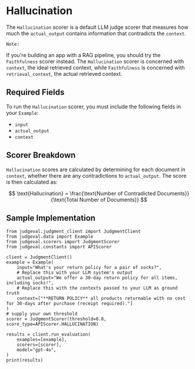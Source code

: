 # Hallucination

The `Hallucination` scorer is a default LLM judge scorer that measures how much the `actual_output` contains information that contradicts the `context`.

`Note:` 

If you're building an app with a RAG pipeline, you should try the `Faithfulness` scorer instead. 
The `Hallucination` scorer is concerned with `context`, the ideal retrieved context, while `Faithfulness` is concerned with `retrieval_context`, the actual retrieved context. 

## Required Fields

To run the `Hallucination` scorer, you must include the following fields in your `Example`:
- `input`
- `actual_output`
- `context`

## Scorer Breakdown

`Hallucination` scores are calculated by determining for each document in `context`, whether there are any contradictions to `actual_output`. 
The score is then calculated as:

$$
\text{Hallucination} = \frac{\text{Number of Contradicted Documents}}{\text{Total Number of Documents}}
$$

## Sample Implementation

```
from judgeval.judgment_client import JudgmentClient
from judgeval.data import Example
from judgeval.scorers import JudgmentScorer
from judgeval.constants import APIScorer

client = JudgmentClient()
example = Example(
    input="What's your return policy for a pair of socks?",
    # Replace this with your LLM system's output
    actual_output="We offer a 30-day return policy for all items, including socks!",
    # Replace this with the contexts passed to your LLM as ground truth
    context=["**RETURN POLICY** all products returnable with no cost for 30-days after purchase (receipt required)."]
)
# supply your own threshold
scorer = JudgmentScorer(threshold=0.8, score_type=APIScorer.HALLUCINATION)

results = client.run_evaluation(
    examples=[example],
    scorers=[scorer],
    model="gpt-4o",
)
print(results)
```
